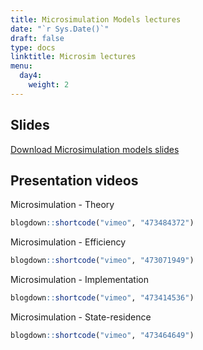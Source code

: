 ---
title: Microsimulation Models lectures
date: "`r Sys.Date()`"
draft: false
type: docs
linktitle: Microsim lectures
menu:
  day4:
    weight: 2
---

## Slides

[Download Microsimulation models slides](../../../Course_Modularization/Microsimulation/Slides/2021_CDC_Microsimulation_Slides_toShare.pdf)

## Presentation videos

Microsimulation - Theory

```{r, echo=F}
blogdown::shortcode("vimeo", "473484372")
```

Microsimulation - Efficiency

```{r, echo=F}
blogdown::shortcode("vimeo", "473071949")
```

Microsimulation - Implementation

```{r, echo=F}
blogdown::shortcode("vimeo", "473414536")
```

Microsimulation - State-residence

```{r, echo=F}
blogdown::shortcode("vimeo", "473464649")
```
